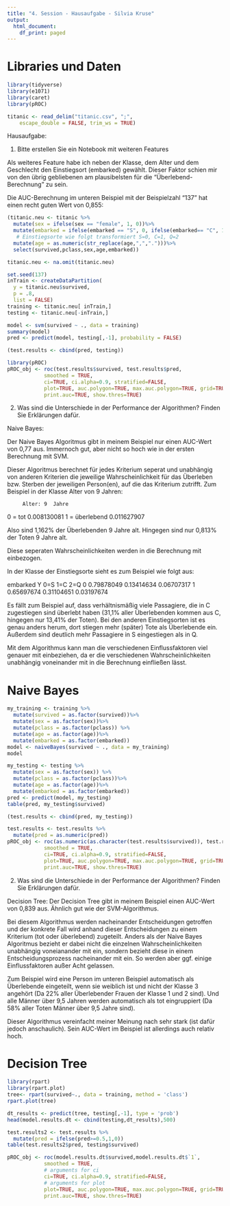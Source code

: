 ```yaml
---
title: "4. Session - Hausaufgabe - Silvia Kruse"
output:
  html_document:
    df_print: paged
---
```


# Libraries und Daten
```r
library(tidyverse)
library(e1071)
library(caret)
library(pROC)
```

```r
titanic <- read_delim("titanic.csv", ";", 
    escape_double = FALSE, trim_ws = TRUE)
```

Hausaufgabe: 

1. Bitte erstellen Sie ein Notebook mit weiteren Features

Als weiteres Feature habe ich neben der Klasse, dem Alter und dem Geschlecht den Einstiegsort (embarked) gewählt. Dieser Faktor schien mir von den übrig gebliebenen am plausibelsten für die "Überlebend-Berechnung" zu sein. 

Die AUC-Berechnung im unteren Beispiel mit der Beispielzahl "137" hat einen recht guten Wert von 0,855: 

```r
(titanic.neu <- titanic %>%
  mutate(sex = ifelse(sex == "female", 1, 0))%>%
  mutate(embarked = ifelse(embarked == "S", 0, ifelse(embarked== "C", 1, 2)))%>% 
   # Einstiegsorte wie folgt transformiert S=0, C=1, Q=2
  mutate(age = as.numeric(str_replace(age,",",".")))%>%
  select(survived,pclass,sex,age,embarked))
```


```r
titanic.neu <- na.omit(titanic.neu)
```


```r
set.seed(137)
inTrain <- createDataPartition(
  y = titanic.neu$survived,
  p = .8,
  list = FALSE)
training <- titanic.neu[ inTrain,]
testing <- titanic.neu[-inTrain,]
```

```r
model <- svm(survived ~ ., data = training)
summary(model)
pred <- predict(model, testing[,-1], probability = FALSE)
```
```r
(test.results <- cbind(pred, testing))
```


```r
library(pROC)
pROC_obj <- roc(test.results$survived, test.results$pred,
            smoothed = TRUE,
            ci=TRUE, ci.alpha=0.9, stratified=FALSE,
            plot=TRUE, auc.polygon=TRUE, max.auc.polygon=TRUE, grid=TRUE,
            print.auc=TRUE, show.thres=TRUE)
```
2. Was sind die Unterschiede in der Performance der Algorithmen? Finden Sie Erklärungen dafür.

Naive Bayes: 

Der Naive Bayes Algoritmus gibt in meinem Beispiel nur einen AUC-Wert von 0,77 aus. Immernoch gut, aber nicht so hoch wie in der ersten Berechnung mit SVM. 

Dieser Algoritmus berechnet für jedes Kriterium seperat und unabhängig von anderen Kriterien die jeweilige Wahrscheinlichkeit für das Überleben bzw. Sterben der jeweiligen Person(en), auf die das Kriterium zutrifft. Zum Beispiel in der Klasse Alter von 9 Jahren: 

         Alter: 9  Jahre          
0 = tot        0.008130081 
1 = überlebend 0.011627907 

Also sind 1,162% der Überlebenden 9 Jahre alt. 
Hingegen sind nur 0,813% der Toten 9 Jahre alt. 

Diese seperaten Wahrscheinlichkeiten werden in die Berechnung mit einbezogen. 
   
In der Klasse der Einstiegsorte sieht es zum Beispiel wie folgt aus: 


   embarked
Y        0=S          1=C        2=Q
  0 0.79878049 0.13414634 0.06707317
  1 0.65697674 0.31104651 0.03197674
  
Es fällt zum Beispiel auf, dass verhältnismäßig viele Passagiere, die in C zugestiegen sind überlebt haben (31,1% aller Überlebenden kommen aus C, hingegen nur 13,41% der Toten). Bei den anderen Einstiegsorten ist es genau anders herum, dort stiegen mehr (später) Tote als Überlebende ein. Außerdem sind deutlich mehr Passagiere in S eingestiegen als in Q.

Mit dem Algorithmus kann man die verschiedenen Einflussfaktoren viel genauer mit einbeziehen, da er die verschiedenen Wahrscheinlichkeiten unabhängig voneinander mit in die Berechnung einfließen lässt. 

# Naive Bayes

```r
my_training <- training %>%
  mutate(survived = as.factor(survived))%>%
  mutate(sex = as.factor(sex))%>%
  mutate(pclass = as.factor(pclass)) %>%
  mutate(age = as.factor(age))%>%
  mutate(embarked = as.factor(embarked))
model <- naiveBayes(survived ~ ., data = my_training)
model
```

```r
my_testing <- testing %>%
  mutate(sex = as.factor(sex)) %>%
  mutate(pclass = as.factor(pclass))%>%
  mutate(age = as.factor(age))%>%
  mutate(embarked = as.factor(embarked))
pred <- predict(model, my_testing)
table(pred, my_testing$survived)
```


```r
(test.results <- cbind(pred, my_testing))
```

```r
test.results <- test.results %>%
  mutate(pred = as.numeric(pred))
pROC_obj <- roc(as.numeric(as.character(test.results$survived)), test.results$pred,
            smoothed = TRUE,
            ci=TRUE, ci.alpha=0.9, stratified=FALSE,
            plot=TRUE, auc.polygon=TRUE, max.auc.polygon=TRUE, grid=TRUE,
            print.auc=TRUE, show.thres=TRUE)
```
2. Was sind die Unterschiede in der Performance der Algorithmen? Finden Sie Erklärungen dafür.

Decision Tree: 
Der Decision Tree gibt in meinem Beispiel einen AUC-Wert von 0,839 aus. Ähnlich gut wie der SVM-Algorithmus. 

Bei diesem Algorithmus werden nacheinander Entscheidungen getroffen und der konkrete Fall wird anhand dieser Entscheidungen zu einem Kriterium (tot oder überlebend) zugeteilt. Anders als der Naive Bayes Algoritmus bezieht er dabei nicht die einzelnen Wahrscheinlichkeiten unabhängig voneianander mit ein, sondern bezieht diese in einem Entscheidungsprozess nacheinander mit ein. So werden aber ggf. einige Einflussfaktoren außer Acht gelassen. 

Zum Beispiel wird eine Person im unteren Beispiel automatisch als Überlebende eingeteilt, wenn sie weiblich ist und nicht der Klasse 3 angehört (Da 22% aller Überlebender Frauen der Klasse 1 und 2 sind). Und alle Männer über 9,5 Jahren werden automatisch als tot eingruppiert (Da 58% aller Toten Männer über 9,5 Jahre sind). 

Dieser Algorithmus vereinfacht meiner Meinung nach sehr stark (ist dafür jedoch anschaulich). Sein AUC-Wert im Beispiel ist allerdings auch relativ hoch. 


# Decision Tree

```r
library(rpart)
library(rpart.plot)
tree<- rpart(survived~., data = training, method = 'class')
rpart.plot(tree)
```
```r
dt_results <- predict(tree, testing[,-1], type = 'prob')
head(model.results.dt <- cbind(testing,dt_results),500)
```
```r
test.results2 <- test.results %>%
  mutate(pred = ifelse(pred>=0.5,1,0))
table(test.results2$pred, testing$survived)
```


```r
pROC_obj <- roc(model.results.dt$survived,model.results.dt$`1`,
            smoothed = TRUE,
            # arguments for ci
            ci=TRUE, ci.alpha=0.9, stratified=FALSE,
            # arguments for plot
            plot=TRUE, auc.polygon=TRUE, max.auc.polygon=TRUE, grid=TRUE,
            print.auc=TRUE, show.thres=TRUE)
```

